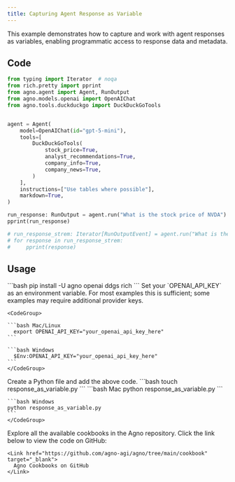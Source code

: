 ```yaml
---
title: Capturing Agent Response as Variable
---
```


This example demonstrates how to capture and work with agent responses as variables, enabling programmatic access to response data and metadata.

## Code

```python response_as_variable.py
from typing import Iterator  # noqa
from rich.pretty import pprint
from agno.agent import Agent, RunOutput
from agno.models.openai import OpenAIChat
from agno.tools.duckduckgo import DuckDuckGoTools


agent = Agent(
    model=OpenAIChat(id="gpt-5-mini"),
    tools=[
        DuckDuckGoTools(
            stock_price=True,
            analyst_recommendations=True,
            company_info=True,
            company_news=True,
        )
    ],
    instructions=["Use tables where possible"],
    markdown=True,
)

run_response: RunOutput = agent.run("What is the stock price of NVDA")
pprint(run_response)

# run_response_strem: Iterator[RunOutputEvent] = agent.run("What is the stock price of NVDA", stream=True)
# for response in run_response_strem:
#     pprint(response)
```

## Usage

<Steps>
  <Snippet file="create-venv-step.mdx" />

  <Step title="Install libraries">
    ```bash
    pip install -U agno openai ddgs rich
    ```
  </Step>

  <Step title="Export your OpenAI API key">
    Set your `OPENAI_API_KEY` as an environment variable. For most examples this is sufficient; some examples may require additional provider keys.

    <CodeGroup>

    ```bash Mac/Linux
      export OPENAI_API_KEY="your_openai_api_key_here"
    ```

    ```bash Windows
      $Env:OPENAI_API_KEY="your_openai_api_key_here"
    ```
    </CodeGroup> 
  </Step>

  <Step title="Create a Python file">
    Create a Python file and add the above code.
    ```bash
    touch response_as_variable.py
    ```
  </Step>

  <Step title="Run Agent">
    <CodeGroup>
    ```bash Mac
    python response_as_variable.py
    ```
    
    ```bash Windows
    python response_as_variable.py
    ```
    </CodeGroup>
  </Step>

  <Step title="Find All Cookbooks">
    Explore all the available cookbooks in the Agno repository. Click the link below to view the code on GitHub:

    <Link href="https://github.com/agno-agi/agno/tree/main/cookbook" target="_blank">
      Agno Cookbooks on GitHub
    </Link>
  </Step>
</Steps>